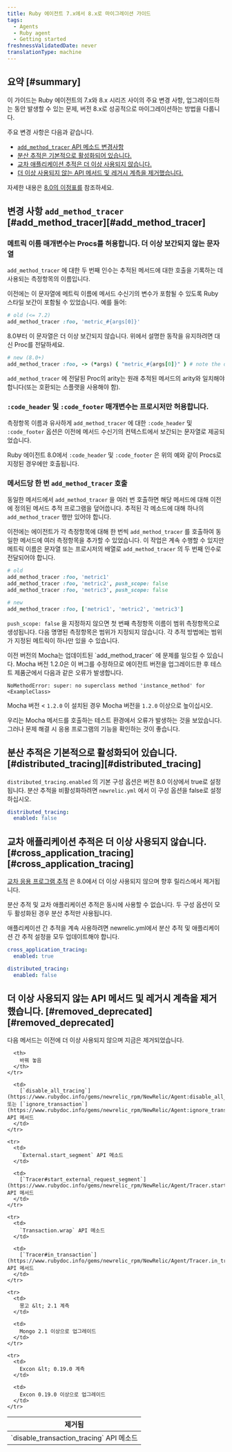 ```yaml
---
title: Ruby 에이전트 7.x에서 8.x로 마이그레이션 가이드
tags:
  - Agents
  - Ruby agent
  - Getting started
freshnessValidatedDate: never
translationType: machine
---
```


## 요약 [#summary]

이 가이드는 Ruby 에이전트의 7.x와 8.x 시리즈 사이의 주요 변경 사항, 업그레이드하는 동안 발생할 수 있는 문제, 버전 8.x로 성공적으로 마이그레이션하는 방법을 다룹니다.

주요 변경 사항은 다음과 같습니다.

* [`add_method_tracer` API 메소드 변경사항](#add_method_tracer)
* [분산 추적은 기본적으로 활성화되어 있습니다.](#distributed_tracing)
* [교차 애플리케이션 추적은 더 이상 사용되지 않습니다.](#cross_application_tracing)
* [더 이상 사용되지 않는 API 메서드 및 레거시 계측을 제거했습니다.](#removed_deprecated)

자세한 내용은 [8.0의 이정표를](https://github.com/newrelic/newrelic-ruby-agent/milestone/10?closed=1) 참조하세요.

## 변경 사항 `add_method_tracer` [#add\_method\_tracer][#add_method_tracer]

### 메트릭 이름 매개변수는 Procs를 허용합니다. 더 이상 보간되지 않는 문자열

`add_method_tracer` 에 대한 두 번째 인수는 추적된 메서드에 대한 호출을 기록하는 데 사용되는 측정항목의 이름입니다.

이전에는 이 문자열에 메트릭 이름에 메서드 수신기의 변수가 포함될 수 있도록 Ruby 스타일 보간이 포함될 수 있었습니다. 예를 들어:

```ruby
# old (<= 7.2)
add_method_tracer :foo, 'metric_#{args[0]}'
```

8.0부터 이 문자열은 더 이상 보간되지 않습니다. 위에서 설명한 동작을 유지하려면 대신 Proc를 전달하세요.

```ruby
# new (8.0+)
add_method_tracer :foo, -> (*args) { "metric_#{args[0]}" } # note the double-quotes
```

`add_method_tracer` 에 전달된 Proc의 arity는 원래 추적된 메서드의 arity와 일치해야 합니다(또는 호환되는 스플랫을 사용해야 함).

### `:code_header` 및 `:code_footer` 매개변수는 프로시저만 허용합니다.

측정항목 이름과 유사하게 `add_method_tracer` 에 대한 `:code_header` 및 `:code_footer` 옵션은 이전에 메서드 수신기의 컨텍스트에서 보간되는 문자열로 제공되었습니다.

Ruby 에이전트 8.0에서 `:code_header` 및 `:code_footer` 은 위의 예와 같이 Procs로 지정된 경우에만 호출됩니다.

### 메서드당 한 번 `add_method_tracer` 호출

동일한 메서드에서 `add_method_tracer` 을 여러 번 호출하면 해당 메서드에 대해 이전에 정의된 메서드 추적 프로그램을 덮어씁니다. 추적된 각 메소드에 대해 하나의 `add_method_tracer` 행만 있어야 합니다.

이전에는 에이전트가 각 측정항목에 대해 한 번씩 `add_method_tracer` 를 호출하여 동일한 메서드에 여러 측정항목을 추가할 수 있었습니다. 이 작업은 계속 수행할 수 있지만 메트릭 이름은 문자열 또는 프로시저의 배열로 `add_method_tracer` 의 두 번째 인수로 전달되어야 합니다.

```ruby
# old
add_method_tracer :foo, 'metric1'
add_method_tracer :foo, 'metric2', push_scope: false
add_method_tracer :foo, 'metric3', push_scope: false
```

```ruby
# new
add_method_tracer :foo, ['metric1', 'metric2', 'metric3']
```

`push_scope: false` 을 지정하지 않으면 첫 번째 측정항목 이름이 범위 측정항목으로 생성됩니다. 다음 명명된 측정항목은 범위가 지정되지 않습니다. 각 추적 방법에는 범위가 지정된 메트릭이 하나만 있을 수 있습니다.

<Callout variant="tip">
  이전 버전의 Mocha는 업데이트된 `add_method_tracer` 에 문제를 일으킬 수 있습니다. Mocha 버전 1.2.0은 이 버그를 수정하므로 에이전트 버전을 업그레이드한 후 테스트 제품군에서 다음과 같은 오류가 발생합니다.

  ```
  NoMethodError: super: no superclass method 'instance_method' for <ExampleClass>
  ```

  Mocha 버전 &lt; `1.2.0` 이 설치된 경우 Mocha 버전을 `1.2.0` 이상으로 높이십시오.

  우리는 Mocha 메서드를 호출하는 테스트 환경에서 오류가 발생하는 것을 보았습니다. 그러나 문제 해결 시 응용 프로그램의 기능을 확인하는 것이 좋습니다.
</Callout>

## 분산 추적은 기본적으로 활성화되어 있습니다. [#distributed\_tracing][#distributed_tracing]

`distributed_tracing.enabled` 의 기본 구성 옵션은 버전 8.0 이상에서 true로 설정됩니다. 분산 추적을 비활성화하려면 `newrelic.yml` 에서 이 구성 옵션을 false로 설정하십시오.

```yml
distributed_tracing:
  enabled: false
```

## 교차 애플리케이션 추적은 더 이상 사용되지 않습니다. [#cross\_application\_tracing][#cross_application_tracing]

[교차 응용 프로그램 추적](/docs/agents/ruby-agent/features/cross-application-tracing-ruby/) 은 8.0에서 더 이상 사용되지 않으며 향후 릴리스에서 제거됩니다.

<Callout variant="tip">
  분산 추적 및 교차 애플리케이션 추적은 동시에 사용할 수 없습니다. 두 구성 옵션이 모두 활성화된 경우 분산 추적만 사용됩니다.

  애플리케이션 간 추적을 계속 사용하려면 newrelic.yml에서 분산 추적 및 애플리케이션 간 추적 설정을 모두 업데이트해야 합니다.

  ```yml
  cross_application_tracing:
    enabled: true

  distributed_tracing:
    enabled: false
  ```
</Callout>

## 더 이상 사용되지 않는 API 메서드 및 레거시 계측을 제거했습니다. [#removed\_deprecated][#removed_deprecated]

다음 메서드는 이전에 더 이상 사용되지 않으며 지금은 제거되었습니다.

<table>
  <thead>
    <tr>
      <th>
        제거됨
      </th>

      <th>
        바꿔 놓음
      </th>
    </tr>
  </thead>

  <tbody>
    <tr>
      <td>
        `disable_transaction_tracing` API 메소드
      </td>

      <td>
        [`disable_all_tracing`](https://www.rubydoc.info/gems/newrelic_rpm/NewRelic/Agent:disable_all_tracing) 또는 [`ignore_transaction`](https://www.rubydoc.info/gems/newrelic_rpm/NewRelic/Agent:ignore_transaction) API 메서드
      </td>
    </tr>

    <tr>
      <td>
        `External.start_segment` API 메소드
      </td>

      <td>
        [`Tracer#start_external_request_segment`](https://www.rubydoc.info/gems/newrelic_rpm/NewRelic/Agent/Tracer.start_external_request_segment) API 메서드
      </td>
    </tr>

    <tr>
      <td>
        `Transaction.wrap` API 메소드
      </td>

      <td>
        [`Tracer#in_transaction`](https://www.rubydoc.info/gems/newrelic_rpm/NewRelic/Agent/Tracer.in_transaction) API 메서드
      </td>
    </tr>

    <tr>
      <td>
        몽고 &lt; 2.1 계측
      </td>

      <td>
        Mongo 2.1 이상으로 업그레이드
      </td>
    </tr>

    <tr>
      <td>
        Excon &lt; 0.19.0 계측
      </td>

      <td>
        Excon 0.19.0 이상으로 업그레이드
      </td>
    </tr>
  </tbody>
</table>